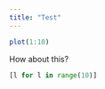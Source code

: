 ```yaml
---
title: "Test"
---
```


```r
plot(1:10)
```

How about this?

```python
[l for l in range(10)]
```
